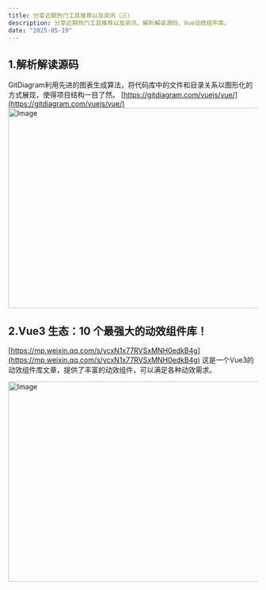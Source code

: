 ```yaml
---
title: 分享近期热门工具推荐以及资讯（三）
description: 分享近期热门工具推荐以及资讯，解析解读源码、Vue动效组件库。
date: "2025-05-19"
---
```


## 1.解析解读源码

GitDiagram利用先进的图表生成算法，将代码库中的文件和目录关系以图形化的方式展现，使得项目结构一目了然。
[https://gitdiagram.com/vuejs/vue/](https://gitdiagram.com/vuejs/vue/)
<Image src="http://static.markweb.top/static/gitdiagram-01.jpg" width="718" height="404" alt="Image" />

## 2.Vue3 生态：10 个最强大的动效组件库！
[https://mp.weixin.qq.com/s/ycxN1x77RVSxMNH0edkB4g](https://mp.weixin.qq.com/s/ycxN1x77RVSxMNH0edkB4g) 
这是一个Vue3的动效组件库文章，提供了丰富的动效组件，可以满足各种动效需求。

<Image src="http://static.markweb.top/static/vue-effect-01.jpg" width="718" height="404" alt="Image" />



